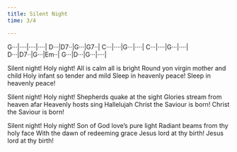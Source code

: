 ```yaml
---
title: Silent Night
time: 3/4

---
```



:::{.song-grid}
G···|····|····|····|
D···|D7··|G···|G7··|
C···|····|G···|····|
C···|····|G···|····|
D···|D7··|G···|Em··|
G···|D···|G···|····|
:::

Silent night! Holy night! All is calm all is bright 
Round yon virgin mother and child Holy infant so tender and mild 
Sleep in heavenly peace! Sleep in heavenly peace!

Silent night! Holy night! Shepherds quake at the sight
Glories stream from heaven afar Heavenly hosts sing Hallelujah
Christ the Saviour is born! Christ the Saviour is born!

Silent night! Holy night! Son of God love's pure light 
Radiant beams from thy holy face With the dawn of redeeming grace
Jesus lord at thy birth! Jesus lord at thy birth! 


